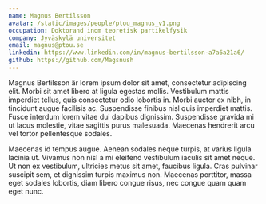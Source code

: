 ```yaml
---
name: Magnus Bertilsson
avatar: /static/images/people/ptou_magnus_v1.png
occupation: Doktorand inom teoretisk partikelfysik
company: Jyväskylä universitet
email: magnus@ptou.se
linkedin: https://www.linkedin.com/in/magnus-bertilsson-a7a6a21a6/
github: https://github.com/Magsnush
---
```


Magnus Bertilsson är lorem ipsum dolor sit amet, consectetur adipiscing elit. Morbi sit amet libero at ligula egestas mollis. Vestibulum mattis imperdiet tellus, quis consectetur odio lobortis in. Morbi auctor ex nibh, in tincidunt augue facilisis ac. Suspendisse finibus nisl quis imperdiet mattis. Fusce interdum lorem vitae dui dapibus dignissim. Suspendisse gravida mi ut lacus molestie, vitae sagittis purus malesuada. Maecenas hendrerit arcu vel tortor pellentesque sodales. 

Maecenas id tempus augue. Aenean sodales neque turpis, at varius ligula lacinia ut. Vivamus non nisl a mi eleifend vestibulum iaculis sit amet neque. Ut non ex vestibulum, ultricies metus sit amet, faucibus ligula. Cras pulvinar suscipit sem, et dignissim turpis maximus non. Maecenas porttitor, massa eget sodales lobortis, diam libero congue risus, nec congue quam quam eget nunc.